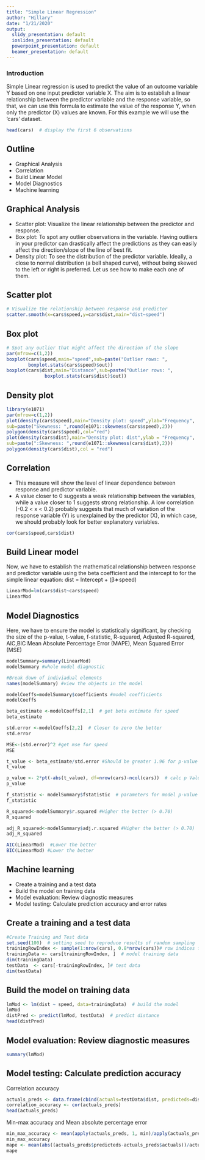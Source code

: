 ```yaml
---
title: "Simple Linear Regression"
author: "Hillary"
date: "1/21/2020"
output:
  slidy_presentation: default
  ioslides_presentation: default
  powerpoint_presentation: default
  beamer_presentation: default
---
```


### Introduction
Simple Linear regression is used to predict the value of an outcome variable Y based on one input predictor variable X. The aim is to establish a linear relationship between the predictor variable and the response variable, so that, we can use this formula to estimate the value of the response Y, when only the predictor (X) values are known. 
For this example we will use the 'cars' dataset.

```r
head(cars)  # display the first 6 observations
```


## Outline
- Graphical Analysis
- Correlation
- Build Linear Model
- Model Diagnostics
- Machine learning

## Graphical Analysis
- Scatter plot: Visualize the linear relationship between the predictor and response.
- Box plot: To spot any outlier observations in the variable. Having outliers in your predictor can drastically affect the predictions as they can easily affect the direction/slope of the line of best fit.
- Density plot: To see the distribution of the predictor variable. Ideally, a close to normal distribution (a bell shaped curve), without being skewed to the left or right is preferred. Let us see how to make each one of them.

## Scatter plot
```r
# Visualize the relationship between response and predictor
scatter.smooth(x=cars$speed,y=cars$dist,main="dist~speed")
```

## Box plot
```r
# Spot any outlier that might affect the direction of the slope
par(mfrow=c(1,2))
boxplot(cars$speed,main="speed",sub=paste("Outlier rows: ",
        boxplot.stats(cars$speed)$out))
boxplot(cars$dist,main="Distance",sub=paste("Outlier rows: ",
              boxplot.stats(cars$dist)$out))
```

## Density plot
```r
library(e1071)
par(mfrow=c(1,2))
plot(density(cars$speed),main="Density plot: speed",ylab="Frequency",
sub=paste("Skewness: ",round(e1071::skewness(cars$speed),2)))
polygon(density(cars$speed),col="red")
plot(density(cars$dist),main="Density plot: dist",ylab = "Frequency",
sub=paste(":Skewness: ",round(e1071::skewness(cars$dist),2)))
polygon(density(cars$dist),col = "red")
```

## Correlation
- This measure will show the level of linear dependence between response and predictor variable.
- A value closer to 0 suggests a weak relationship between the variables, while a value closer to 1 suggests strong relationship. A low correlation (-0.2 < x < 0.2) probably suggests that much of variation of the response variable (Y) is unexplained by the predictor (X), in which case, we should probably look for better explanatory variables.
```r
cor(cars$speed,cars$dist)
```

## Build Linear model
Now, we have to establish the mathematical relationship between response and predictor variable using the beta coefficient and the intercept to for the simple linear equation: dist = Intercept + (β∗speed)
```r
LinearMod=lm(cars$dist~cars$speed)
LinearMod
```

## Model Diagnostics
Here, we have to ensure the model is statistically significant, by checking the size of the p-value, t-value, f-statistic, R-squared, Adjusted R-squared, AIC,BIC Mean Absolute Percentage Error (MAPE), Mean Squared Error (MSE)
```r
modelSummary=summary(LinearMod)
modelSummary #whole model diagnostic

#Break down of indiviadual elements
names(modelSummary) #view the objects in the model

modelCoeffs=modelSummary$coefficients #model coefficients
modelCoeffs

beta_estimate <-modelCoeffs[2,1]  # get beta estimate for speed
beta_estimate

std.error <-modelCoeffs[2,2]  # Closer to zero the better
std.error

MSE<-(std.error)^2 #get mse for speed
MSE

t_value <- beta_estimate/std.error #Should be greater 1.96 for p-value to be less than 0.05
t_value

p_value <- 2*pt(-abs(t_value), df=nrow(cars)-ncol(cars))  # calc p Value
p_value

f_statistic <- modelSummary$fstatistic  # parameters for model p-value calc
f_statistic

R_squared<-modelSummary$r.squared #Higher the better (> 0.70)
R_squared

adj_R_squared<-modelSummary$adj.r.squared #Higher the better (> 0.70)
adj_R_squared

AIC(LinearMod)  #Lower the better
BIC(LinearMod) #Lower the better
```



## Machine learning
- Create a training and a test data
- Build the model on training data
- Model evaluation: Review diagnostic measures
- Model testing: Calculate prediction accuracy and error rates

## Create a training and a test data
```r
#Create Training and Test data
set.seed(100)  # setting seed to reproduce results of random sampling
trainingRowIndex <- sample(1:nrow(cars), 0.8*nrow(cars))# row indices for training data
trainingData <- cars[trainingRowIndex, ]  # model training data
dim(trainingData)
testData  <- cars[-trainingRowIndex, ]# test data
dim(testData)
```

## Build the model on training data
```r
lmMod <- lm(dist ~ speed, data=trainingData)  # build the model
lmMod
distPred <- predict(lmMod, testData)  # predict distance
head(distPred)
```

## Model evaluation: Review diagnostic measures
```r
summary(lmMod)
```

## Model testing: Calculate prediction accuracy
Correlation accuracy
```r
actuals_preds <- data.frame(cbind(actuals=testData$dist, predicteds=distPred))  # make actuals_predicteds dataframe.
correlation_accuracy <- cor(actuals_preds) 
head(actuals_preds)
```

Min-max accuracy and Mean absolute percentage error
```r
min_max_accuracy <- mean(apply(actuals_preds, 1, min)/apply(actuals_preds, 1, max))  
min_max_accuracy
mape <- mean(abs((actuals_preds$predicteds-actuals_preds$actuals))/actuals_preds$actuals)  
mape

```


```r


```
